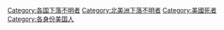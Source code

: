 [[Category:各国下落不明者|Category:各国下落不明者]]
[[Category:北美洲下落不明者|Category:北美洲下落不明者]]
[[Category:美國死者|Category:美國死者]]
[[Category:各身份美国人|Category:各身份美国人]]